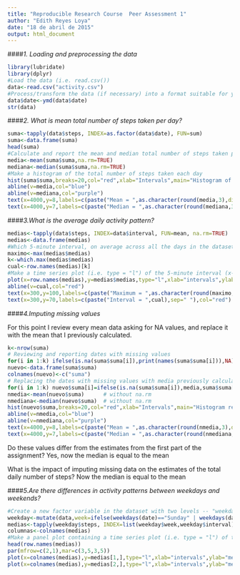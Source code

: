 ```yaml
---
title: "Reproducible Research Course  Peer Assessment 1"
author: "Edith Reyes Loya"
date: "18 de abril de 2015"
output: html_document
---
```


####*1. Loading and preprocessing the data*
```r
library(lubridate)
library(dplyr)
#Load the data (i.e. read.csv())
data<-read.csv("activity.csv")
#Process/transform the data (if necessary) into a format suitable for your analysis
data$date<-ymd(data$date)
str(data)
```


####*2. What is mean total number of steps taken per day?*
```r
suma<-tapply(data$steps, INDEX=as.factor(data$date), FUN=sum)
suma<-data.frame(suma)
head(suma)
#Calculate and report the mean and median total number of steps taken per day
media<-mean(suma$suma,na.rm=TRUE)
mediana<-median(suma$suma,na.rm=TRUE)
#Make a histogram of the total number of steps taken each day
hist(suma$suma,breaks=20,col="red",xlab="Intervals",main="Histogram of sum of steps per day")
abline(v=media,col="blue")
abline(v=mediana,col="purple")
text(x=4000,y=8,labels=c(paste("Mean = ",as.character(round(media,3),digits=3)),sep=" "),col="blue")
text(x=4000,y=7,labels=c(paste("Median = ",as.character(round(mediana,3),digits=3)),sep=" "),col="purple")
```

####*3.What is the average daily activity pattern?*
```r
medias<-tapply(data$steps, INDEX=data$interval, FUN=mean, na.rm=TRUE)
medias<-data.frame(medias)
#Which 5-minute interval, on average across all the days in the dataset, contains the maximum number of steps?
maximo<-max(medias$medias)
k<-which.max(medias$medias)
cual<-row.names(medias)[k]
#Make a time series plot (i.e. type = "l") of the 5-minute interval (x-axis) and the average number of steps taken, averaged across all days (y-ax
plot(x=row.names(medias),y=medias$medias,type="l",xlab="intervals",ylab="means of every interval",col="blue",main="Means of every 5-minutes intervals")
abline(v=cual,col="red")
text(x=300,y=100,labels=c(paste("Maximum = ",as.character(round(maximo,3),digits=3)),sep=" "),col="red")
text(x=300,y=70,labels=c(paste("Interval = ",cual),sep=" "),col="red")
```

####*4.Imputing missing values*

For this point I review every mean data asking for NA values, and replace it with the mean that I previously calculated.
```r
k<-nrow(suma)
# Reviewing and reporting dates with missing values
for(i in 1:k) ifelse(is.na(suma$suma[i]),print(names(suma$suma[i])),NA)
nuevo<-data.frame(suma$suma)
colnames(nuevo)<-c("suma")
# Replacing the dates with missing values with media previously calculated
for(i in 1:k) nuevo$suma[i]=ifelse(is.na(suma$suma[i]),media,suma$suma[i])
nmedia<-mean(nuevo$suma)      # without na.rm
nmediana<-median(nuevo$suma)  # without na.rm
hist(nuevo$suma,breaks=20,col="red",xlab="Intervals",main="Histogram replacing NA's with mean")
abline(v=nmedia,col="blue")
abline(v=nmediana,col="purple")
text(x=4000,y=8,labels=c(paste("Mean = ",as.character(round(nmedia,3),digits=3)),sep=" "),col="blue")
text(x=4000,y=7,labels=c(paste("Median = ",as.character(round(nmediana,3),digits=3)),sep=" "),col="purple")
```

Do these values differ from the estimates from the first part of the assignment?
Yes, now the median is equal to the mean

What is the impact of imputing missing data on the estimates of the total daily number of steps?
Now the median is equal to the mean



####*5.Are there differences in activity patterns between weekdays and weekends?*
```r
#Create a new factor variable in the dataset with two levels -- "weekday" and "weekend" indicating whether a given date is a weekday or weekend day.
weekday<-mutate(data,week=ifelse(weekdays(date)=="Sunday" | weekdays(date)=="Saturday","Weekend","Weekday"),interval,steps)
medias<-tapply(weekday$steps, INDEX=list(weekday$week,weekday$interval), FUN=mean, na.rm=TRUE)
columnas<-colnames(medias)
#Make a panel plot containing a time series plot (i.e. type = "l") of the 5-minute interval (x-axis) and the average number of steps taken, averaged across all weekday days or weekend days (y-axis)
head(row.names(medias))
par(mfrow=c(2,1),mar=c(3,5,3,5))
plot(x=colnames(medias),y=medias[1,],type="l",xlab="intervals",ylab="means of every interval",col="blue",main=c("Means of every 5-minutes intervals in ",row.names(medias)[1]))
plot(x=colnames(medias),y=medias[2,],type="l",xlab="intervals",ylab="means of every interval",col="red",main=c("Means of every 5-minutes intervals in ",row.names(medias)[2]))
```
